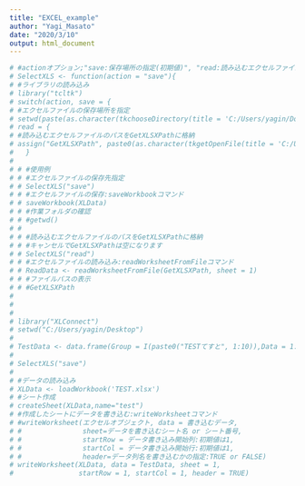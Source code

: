 ---
title: "EXCEL_example"
author: "Yagi_Masato"
date: "2020/3/10"
output: html_document
---

```{r fun_select_XLS}
# #actionオプション;"save:保存場所の指定(初期値)", "read:読み込むエクセルファイルのパスを取得"
# SelectXLS <- function(action = "save"){
# #ライブラリの読み込み
# library("tcltk")
# switch(action, save = {
# #エクセルファイルの保存場所を指定
# setwd(paste(as.character(tkchooseDirectory(title = 'C:/Users/yagin/Documents'),sep = "", collapse ="")))},
# read = {
# #読み込むエクセルファイルのパスをGetXLSXPathに格納
# assign("GetXLSXPath", paste0(as.character(tkgetOpenFile(title = 'C:/Users/yagin/Desktop/TEST.xlsx',filetypes = '{"エクセルファイル" {".xlsx" ".xls"}}',initialfile = c("*.xlsx", "*.xls")))),env = .GlobalEnv)})
#   }
#  
# # #使用例
# # #エクセルファイルの保存先指定
# # SelectXLS("save")
# # #エクセルファイルの保存:saveWorkbookコマンド
# # saveWorkbook(XLData)
# # #作業フォルダの確認
# # #getwd()
# #  
# # #読み込むエクセルファイルのパスをGetXLSXPathに格納
# # #キャンセルでGetXLSXPathは空になります
# # SelectXLS("read")
# # #エクセルファイルの読み込み:readWorksheetFromFileコマンド
# # ReadData <- readWorksheetFromFile(GetXLSXPath, sheet = 1)
# # #ファイルパスの表示
# # #GetXLSXPath
# 
# 
# 
# library("XLConnect")
# setwd("C:/Users/yagin/Desktop")
# 
# TestData <- data.frame(Group = I(paste0("TESTてすと", 1:10)),Data = 1:10)
# 
# SelectXLS("save")
# 
# #データの読み込み
# XLData <- loadWorkbook('TEST.xlsx')
# #シート作成
# createSheet(XLData,name="test")
# #作成したシートにデータを書き込む:writeWorksheetコマンド
# #writeWorksheet(エクセルオブジェクト, data = 書き込むデータ,
# #               sheet=データを書き込むシート名 or シート番号,
# #               startRow = データ書き込み開始列:初期値は1,
# #               startCol = データ書き込み開始行:初期値は1,
# #               header=データ列名を書き込むかの指定:TRUE or FALSE)
# writeWorksheet(XLData, data = TestData, sheet = 1,
#                startRow = 1, startCol = 1, header = TRUE)
```